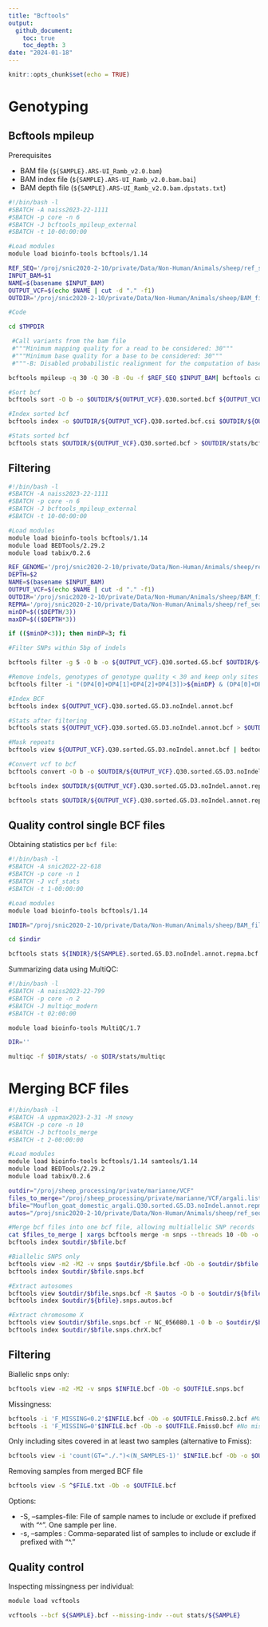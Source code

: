 ```yaml
---
title: "Bcftools"
output: 
  github_document:
    toc: true
    toc_depth: 3
date: "2024-01-18"
---
```


```r
knitr::opts_chunk$set(echo = TRUE)
```

# Genotyping
## Bcftools mpileup

Prerequisites \

* BAM file (`${SAMPLE}.ARS-UI_Ramb_v2.0.bam`) \
* BAM index file (`${SAMPLE}.ARS-UI_Ramb_v2.0.bam.bai`)\
* BAM depth file (`${SAMPLE}.ARS-UI_Ramb_v2.0.bam.dpstats.txt`)\

```bash
#!/bin/bash -l
#SBATCH -A naiss2023-22-1111
#SBATCH -p core -n 6
#SBATCH -J bcftools_mpileup_external
#SBATCH -t 10-00:00:00

#Load modules
module load bioinfo-tools bcftools/1.14

REF_SEQ='/proj/snic2020-2-10/private/Data/Non-Human/Animals/sheep/ref_seqs/ARS-UI_Ramb_v2.0/RepeatMasker/GCF_016772045.1_ARS-UI_Ramb_v2.0_genomic.fna'
INPUT_BAM=$1
NAME=$(basename $INPUT_BAM)
OUTPUT_VCF=$(echo $NAME | cut -d "." -f1)
OUTDIR='/proj/snic2020-2-10/private/Data/Non-Human/Animals/sheep/BAM_files/ARS-UI_Ramb_v2.0/VCF_PANELS/bcftools_mpileup'

#Code

cd $TMPDIR

 #Call variants from the bam file
 #"""Minimum mapping quality for a read to be considered: 30"""
 #"""Minimum base quality for a base to be considered: 30"""
 #"""-B: Disabled probabilistic realignment for the computation of base alignment quality (BAQ). BAQ is the Phred-scaled probability of a read base being misaligned. Applying this option greatly helps to reduce false SNPs caused by misalignments"""

bcftools mpileup -q 30 -Q 30 -B -Ou -f $REF_SEQ $INPUT_BAM| bcftools call -m -M -Ob -o ${OUTPUT_VCF}.Q30.bcf

#Sort bcf
bcftools sort -O b -o $OUTDIR/${OUTPUT_VCF}.Q30.sorted.bcf ${OUTPUT_VCF}.Q30.bcf

#Index sorted bcf
bcftools index -o $OUTDIR/${OUTPUT_VCF}.Q30.sorted.bcf.csi $OUTDIR/${OUTPUT_VCF}.Q30.sorted.bcf

#Stats sorted bcf
bcftools stats $OUTDIR/${OUTPUT_VCF}.Q30.sorted.bcf > $OUTDIR/stats/bcf_sorted/${OUTPUT_VCF}.Q30.sorted.bcf.stats.txt
```

## Filtering

```bash

#!/bin/bash -l
#SBATCH -A naiss2023-22-1111
#SBATCH -p core -n 6
#SBATCH -J bcftools_mpileup_external
#SBATCH -t 10-00:00:00

#Load modules
module load bioinfo-tools bcftools/1.14
module load BEDTools/2.29.2
module load tabix/0.2.6

REF_GENOME='/proj/snic2020-2-10/private/Data/Non-Human/Animals/sheep/ref_seqs/ARS-UI_Ramb_v2.0/RepeatMasker/GCF_016772045.1_ARS-UI_Ramb_v2.0_genomic.genome'
DEPTH=$2
NAME=$(basename $INPUT_BAM)
OUTPUT_VCF=$(echo $NAME | cut -d "." -f1)
OUTDIR='/proj/snic2020-2-10/private/Data/Non-Human/Animals/sheep/BAM_files/ARS-UI_Ramb_v2.0/VCF_PANELS/bcftools_mpileup'
REPMA='/proj/snic2020-2-10/private/Data/Non-Human/Animals/sheep/ref_seqs/ARS-UI_Ramb_v2.0/RepeatMasker/GCF_016772045.1_ARS-UI_Ramb_v2.0_genomic.repma.bed'
minDP=$(($DEPTH/3))
maxDP=$(($DEPTH*3))

if (($minDP<3)); then minDP=3; fi

#Filter SNPs within 5bp of indels

bcftools filter -g 5 -O b -o ${OUTPUT_VCF}.Q30.sorted.G5.bcf $OUTDIR/${OUTPUT_VCF}.Q30.sorted.bcf

#Remove indels, genotypes of genotype quality < 30 and keep only sites within depth thresholds
bcftools filter -i "(DP4[0]+DP4[1]+DP4[2]+DP4[3])>${minDP} & (DP4[0]+DP4[1]+DP4[2]+DP4[3])<${maxDP} & QUAL>=30 & INDEL=0" ${OUTPUT_VCF}.Q30.sorted.G5.bcf | bcftools annotate -x ^INFO/DP,INFO/DP4,^FORMAT/GT,FORMAT/PL -O b -o ${OUTPUT_VCF}.Q30.sorted.G5.D3.noIndel.annot.bcf

#Index BCF
bcftools index ${OUTPUT_VCF}.Q30.sorted.G5.D3.noIndel.annot.bcf

#Stats after filtering
bcftools stats ${OUTPUT_VCF}.Q30.sorted.G5.D3.noIndel.annot.bcf > $OUTDIR/stats/bcf_annot/${OUTPUT_VCF}.Q30.sorted.G5.D3.noIndel.annot.bcf.stats.txt

#Mask repeats
bcftools view ${OUTPUT_VCF}.Q30.sorted.G5.D3.noIndel.annot.bcf | bedtools intersect -a stdin -b $REPMA -g $REF_GENOME -header -sorted | bgzip -c > ${OUTPUT_VCF}.Q30.sorted.G5.D3.noIndel.annot.repma.vcf.gz

#Convert vcf to bcf
bcftools convert -O b -o $OUTDIR/${OUTPUT_VCF}.Q30.sorted.G5.D3.noIndel.annot.repma.bcf ${OUTPUT_VCF}.Q30.sorted.G5.D3.noIndel.annot.repma.vcf.gz

bcftools index $OUTDIR/${OUTPUT_VCF}.Q30.sorted.G5.D3.noIndel.annot.repma.bcf

bcftools stats $OUTDIR/${OUTPUT_VCF}.Q30.sorted.G5.D3.noIndel.annot.repma.bcf > $OUTDIR/stats/bcf_repma/${OUTPUT_VCF}.Q30.sorted.G5.D3.noIndel.annot.repma.bcf.stats.txt
```

## Quality control single BCF files

Obtaining statistics per `bcf file`:
```bash
#!/bin/bash -l
#SBATCH -A snic2022-22-618
#SBATCH -p core -n 1
#SBATCH -J vcf_stats
#SBATCH -t 1-00:00:00

#Load modules
module load bioinfo-tools bcftools/1.14

INDIR="/proj/snic2020-2-10/private/Data/Non-Human/Animals/sheep/BAM_files/ARS-UI_Ramb_v2.0/VCF_PANELS/bcftools_mpileup"

cd $indir

bcftools stats ${INDIR}/${SAMPLE}.sorted.G5.D3.noIndel.annot.repma.bcf	> ${INDIR}/stats/${SAMPLE}.sorted.G5.D3.noIndel.annot.repma.bcf.stats
```

Summarizing data using MultiQC:

```bash

#!/bin/bash -l
#SBATCH -A naiss2023-22-799
#SBATCH -p core -n 2
#SBATCH -J multiqc_modern
#SBATCH -t 02:00:00

module load bioinfo-tools MultiQC/1.7

DIR=''

multiqc -f $DIR/stats/ -o $DIR/stats/multiqc
```
# Merging BCF files

```bash
#!/bin/bash -l
#SBATCH -A uppmax2023-2-31 -M snowy
#SBATCH -p core -n 10
#SBATCH -J bcftools_merge
#SBATCH -t 2-00:00:00

#Load modules
module load bioinfo-tools bcftools/1.14 samtools/1.14
module load BEDTools/2.29.2
module load tabix/0.2.6

outdir="/proj/sheep_processing/private/marianne/VCF"
files_to_merge="/proj/sheep_processing/private/marianne/VCF/argali.list"
bfile="Mouflon_goat_domestic_argali.Q30.sorted.G5.D3.noIndel.annot.repma"
autos="/proj/snic2020-2-10/private/Data/Non-Human/Animals/sheep/ref_seqs/ARS-UI_Ramb_v2.0/RepeatMasker/GCF_016772045.1_ARS-UI_Ramb_v2.0_genomic.autos.bed"

#Merge bcf files into one bcf file, allowing multiallelic SNP records
cat $files_to_merge | xargs bcftools merge -m snps --threads 10 -Ob -o $outdir/$bfile.bcf
bcftools index $outdir/$bfile.bcf

#Biallelic SNPS only
bcftools view -m2 -M2 -v snps $outdir/$bfile.bcf -Ob -o $outdir/$bfile.snps.bcf
bcftools index $outdir/$bfile.snps.bcf

#Extract autosomes
bcftools view $outdir/$bfile.snps.bcf -R $autos -O b -o $outdir/${bfile}.snps.autos.bcf
bcftools index $outdir/${bfile}.snps.autos.bcf

#Extract chromosome X
bcftools view $outdir/$bfile.snps.bcf -r NC_056080.1 -O b -o $outdir/$bfile.snps.chrX.bcf
bcftools index $outdir/$bfile.snps.chrX.bcf
```


## Filtering

Biallelic snps only:
```bash
bcftools view -m2 -M2 -v snps $INFILE.bcf -Ob -o $OUTFILE.snps.bcf
```
Missingness:
```bash
bcftools -i 'F_MISSING<0.2'$INFILE.bcf -Ob -o $OUTFILE.Fmiss0.2.bcf #Maximum 20% of genotypes missing per site allowed
bcftools -i 'F_MISSING=0'$INFILE.bcf -Ob -o $OUTFILE.Fmiss0.bcf #No missing genotypes allowed
```
Only including sites covered in at least two samples (alternative to Fmiss):
```bash
bcftools view -i 'count(GT="./.")<(N_SAMPLES-1)' $INFILE.bcf -Ob -o $OUTFILE.snps.bcf
```

Removing samples from merged BCF file

```bash
bcftools view -S ^$FILE.txt -Ob -o $OUTFILE.bcf
```

Options:

* -S, --samples-file: File of sample names to include or exclude if prefixed with "^". One sample per line.
* -s, --samples : Comma-separated list of samples to include or exclude if prefixed with "^." 

## Quality control

Inspecting missingness per individual:

```bash
module load vcftools

vcftools --bcf ${SAMPLE}.bcf --missing-indv --out stats/${SAMPLE}

```

